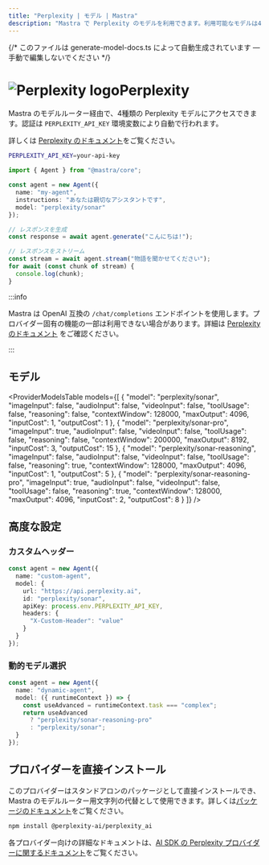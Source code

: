 ```yaml
---
title: "Perplexity | モデル | Mastra"
description: "Mastra で Perplexity のモデルを利用できます。利用可能なモデルは4種類です。"
---
```


{/* このファイルは generate-model-docs.ts によって自動生成されています — 手動で編集しないでください */}




# <img src="https://models.dev/logos/perplexity.svg" alt="Perplexity logo" className="inline w-8 h-8 mr-2 align-middle dark:invert dark:brightness-0 dark:contrast-200" />Perplexity

Mastra のモデルルーター経由で、4種類の Perplexity モデルにアクセスできます。認証は `PERPLEXITY_API_KEY` 環境変数により自動で行われます。

詳しくは [Perplexity のドキュメント](https://docs.perplexity.ai)をご覧ください。

```bash
PERPLEXITY_API_KEY=your-api-key
```

```typescript
import { Agent } from "@mastra/core";

const agent = new Agent({
  name: "my-agent",
  instructions: "あなたは親切なアシスタントです",
  model: "perplexity/sonar"
});

// レスポンスを生成
const response = await agent.generate("こんにちは!");

// レスポンスをストリーム
const stream = await agent.stream("物語を聞かせてください");
for await (const chunk of stream) {
  console.log(chunk);
}
```

:::info

Mastra は OpenAI 互換の `/chat/completions` エンドポイントを使用します。プロバイダー固有の機能の一部は利用できない場合があります。詳細は [Perplexity のドキュメント](https://docs.perplexity.ai) をご確認ください。

:::


## モデル

<ProviderModelsTable
  models={[
  {
    "model": "perplexity/sonar",
    "imageInput": false,
    "audioInput": false,
    "videoInput": false,
    "toolUsage": false,
    "reasoning": false,
    "contextWindow": 128000,
    "maxOutput": 4096,
    "inputCost": 1,
    "outputCost": 1
  },
  {
    "model": "perplexity/sonar-pro",
    "imageInput": true,
    "audioInput": false,
    "videoInput": false,
    "toolUsage": false,
    "reasoning": false,
    "contextWindow": 200000,
    "maxOutput": 8192,
    "inputCost": 3,
    "outputCost": 15
  },
  {
    "model": "perplexity/sonar-reasoning",
    "imageInput": false,
    "audioInput": false,
    "videoInput": false,
    "toolUsage": false,
    "reasoning": true,
    "contextWindow": 128000,
    "maxOutput": 4096,
    "inputCost": 1,
    "outputCost": 5
  },
  {
    "model": "perplexity/sonar-reasoning-pro",
    "imageInput": true,
    "audioInput": false,
    "videoInput": false,
    "toolUsage": false,
    "reasoning": true,
    "contextWindow": 128000,
    "maxOutput": 4096,
    "inputCost": 2,
    "outputCost": 8
  }
]}
/>

## 高度な設定

### カスタムヘッダー

```typescript
const agent = new Agent({
  name: "custom-agent",
  model: {
    url: "https://api.perplexity.ai",
    id: "perplexity/sonar",
    apiKey: process.env.PERPLEXITY_API_KEY,
    headers: {
      "X-Custom-Header": "value"
    }
  }
});
```


### 動的モデル選択

```typescript
const agent = new Agent({
  name: "dynamic-agent",
  model: ({ runtimeContext }) => {
    const useAdvanced = runtimeContext.task === "complex";
    return useAdvanced
      ? "perplexity/sonar-reasoning-pro"
      : "perplexity/sonar";
  }
});
```


## プロバイダーを直接インストール

このプロバイダーはスタンドアロンのパッケージとして直接インストールでき、Mastra のモデルルーター用文字列の代替として使用できます。詳しくは[パッケージのドキュメント](https://www.npmjs.com/package/@perplexity-ai/perplexity_ai)をご覧ください。

```bash npm2yarn copy
npm install @perplexity-ai/perplexity_ai
```

各プロバイダー向けの詳細なドキュメントは、[AI SDK の Perplexity プロバイダーに関するドキュメント](https://ai-sdk.dev/providers/ai-sdk-providers/perplexity)をご覧ください。
